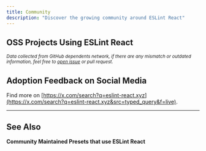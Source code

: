 ```yaml
---
title: Community
description: "Discover the growing community around ESLint React"
---
```



## OSS Projects Using ESLint React

<GitHubRepoGrid repos={projects} />

<small>

_Data collected from GitHub dependents network, if there are any mismatch or outdated information, feel free to [open issue](https://github.com/Rel1cx/eslint-react/issues/new?assignees=&labels=type%3A+documentation&projects=&template=docs_report.md&title=%5Bdocs%5D+) or pull request._

</small>

## Adoption Feedback on Social Media

<BskyPost handle="tkdodo.eu" id="3lbn55t5d5s24" />

Find more on [https://x.com/search?q=eslint-react.xyz](https://x.com/search?q=eslint-react.xyz&src=typed_query&f=live).

---

## See Also

**Community Maintained Presets that use ESLint React**

<GitHubRepoGrid repos={presets} />
